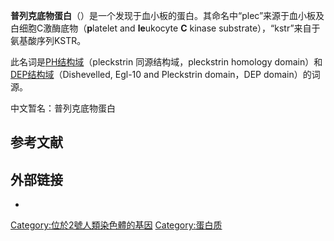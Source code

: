 {{infobox_gene}}
{{Expand language|en|time=2017-02-04}}
{{chemref|time=2012-05-26T14:01:22+00:00}}
'''普列克底物蛋白'''（{{lang|en|'''Pleckstrin'''}}）是一个发现于血小板的蛋白。其命名中“plec”来源于血小板及白细胞C激酶底物（'''p'''latelet and '''le'''ukocyte '''C''' kinase substrate），“kstr”来自于氨基酸序列KSTR。

此名词是[[PH结构域|PH结构域]]（pleckstrin 同源结构域，pleckstrin homology domain）和[[DEP结构域|DEP结构域]]（Dishevelled, Egl-10 and Pleckstrin domain，DEP domain）的词源。

中文暂名：普列克底物蛋白

==参考文献==
{{reflist}}
==外部链接==
* {{MeshName|pleckstrin}}

[[Category:位於2號人類染色體的基因|Category:位於2號人類染色體的基因]]
[[Category:蛋白质|Category:蛋白质]]
